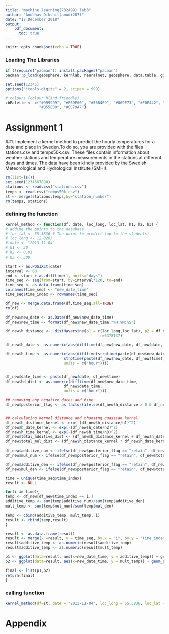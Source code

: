 ```yaml
---
title: "machine learning(732A99) lab3"
author: "Anubhav Dikshit(anudi287)"
date: "17 December 2018"
output: 
    pdf_document:
      toc: true
---
```


```r
knitr::opts_chunk$set(echo = TRUE)
```

\newpage

### Loading The Libraries
```r
if (!require("pacman")) install.packages("pacman")
pacman::p_load(geosphere, kernlab, neuralnet, geosphere, data.table, ggplot2)

set.seed(12345)
options("jtools-digits" = 2, scipen = 999)

# colours (colour blind friendly)
cbPalette <- c("#999999", "#E69F00", "#56B4E9", "#009E73", "#F0E442", "#0072B2", 
               "#D55E00", "#CC79A7")

```

# Assignment 1

##1. Implement a kernel method to predict the hourly temperatures for a date and place in Sweden.To do so, you are provided with the files stations.csv and temps50k.csv. These files contain information about weather stations and temperature measurements in the stations at different days and times. The data have been kindly provided by the Swedish Meteorological and Hydrological Institute (SMHI).

```r
rm(list=ls())
set.seed(1234567890)
stations <- read.csv("stations.csv")
temps <- read.csv("temps50k.csv")
st <- merge(stations,temps,by="station_number")
rm(temps, stations)
```

### defining the function
```r
kernel_method <- function(df, date, loc_long, loc_lat, h1, h2, h3) {
# adding the points to the database
# loc_lat <- 55.3836 # The point to predict (up to the students)
# loc_long <- 12.8203
# date <- "2013-11-04"
# h1 <- 30
# h2 <- 0.01
# h3 <- 500

start <- as.POSIXct(date)
interval <- 60
end <- start + as.difftime(1, units="days")
time_seq <- seq(from=start, by=interval*120, to=end)
time_seq <- as.data.frame(time_seq)
colnames(time_seq) <- "new_date_time"
time_seq$time_index <- rownames(time_seq)

df_new <- merge.data.frame(df,time_seq,all=TRUE)
rm(df)

df_new$new_date <- as.Date(df_new$new_date_time)
df_new$new_time <- format(df_new$new_date_time,"%H:%M:%S")

df_new$h_distance <-  distHaversine(p1 = c(loc_long,loc_lat), p2 = df_new[,c("longitude", "latitude")],
                                          r=6378137)

df_new$h_date <- as.numeric(abs(difftime(df_new$new_date, df_new$date, units = c("days"))))

df_new$h_time <- as.numeric(abs(difftime(strptime(paste(df_new$new_date, df_new$new_time),"%Y-%m-%d %H:%M:%S"),
                          strptime(paste(df_new$new_date, df_new$time),"%Y-%m-%d %H:%M:%S"),
                          units = c("hour"))))


df_new$date_time <- paste(df_new$date, df_new$time)
df_new$hd_dist <- as.numeric(difftime(df_new$new_date_time,
                          df_new$date_time,
                          units = c("hour")))

## removing any negative dates and time
df_new$posterior_flag <- as.factor(ifelse(df_new$h_distance > 0 & df_new$hd_dist > 0, "retain", "drop"))


## calculating kernel distance and choosing guassian kernel
df_new$h_distance_kernel <- exp(-(df_new$h_distance/h1)^2)
df_new$h_date_kernel <- exp(-(df_new$h_date/h2)^2)
df_new$h_time_kernel <- exp(-(df_new$h_time/h3)^2)
df_new$total_additive_dist <- (df_new$h_distance_kernel + df_new$h_date_kernel + df_new$h_time_kernel)
df_new$total_mul_dist <- (df_new$h_distance_kernel * df_new$h_date_kernel * df_new$h_time_kernel)

df_new$additive_num <- ifelse(df_new$posterior_flag == "retain", df_new$total_additive_dist*df_new$air_temperature, 0)
df_new$mul_num <- ifelse(df_new$posterior_flag == "retain", df_new$total_mul_dist*df_new$air_temperature, 0)

df_new$additive_den <- ifelse(df_new$posterior_flag == "retain", df_new$total_additive_dist, 0)
df_new$mul_den <- ifelse(df_new$posterior_flag == "retain", df_new$total_mul_dist, 0)

time = unique(time_seq$time_index)
result <- NULL

for(i in time){
temp <- df_new[df_new$time_index == i,]
additive_temp <- sum(temp$additive_num)/sum(temp$additive_den)
mult_temp <- sum(temp$mul_num)/sum(temp$mul_den)

temp <- cbind(additive_temp, mult_temp, i)
result <- rbind(temp,result)
}

result <- as.data.frame(result) 
result <- merge(x =result, y = time_seq, by.x = "i", by.y = "time_index", all.x = TRUE)
result$additive_temp <- as.numeric(result$additive_temp)
result$additive_temp <- as.numeric(result$mult_temp)

p1 <- ggplot(data=result, aes(x=new_date_time, y = additive_temp)) + geom_point() + ggtitle("Predicted Temperature")
p2 <- ggplot(data=result, aes(x=new_date_time, y = mult_temp)) + geom_point() + ggtitle("Predicted Temperature")

final <- list(p1,p2)
return(final)
}

```

### calling function
```r
kernel_method(df=st, date = "2013-11-04", loc_long = 55.3836, loc_lat = 12.8203, h1 = 30, h2 = 0.01, h3 = 0.01) 
```


# Appendix
```r
```